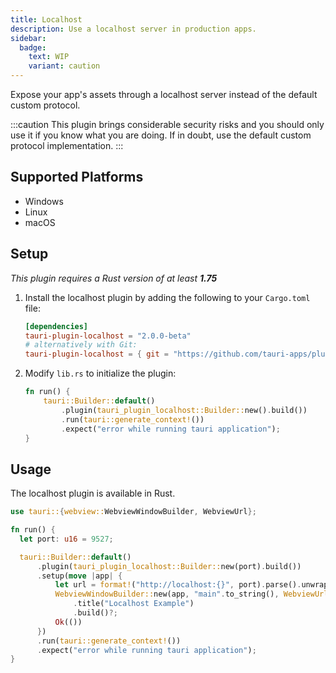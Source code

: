 ```yaml
---
title: Localhost
description: Use a localhost server in production apps.
sidebar:
  badge:
    text: WIP
    variant: caution
---
```



<PluginLinks plugin="localhost" showJsLinks={false} />

Expose your app's assets through a localhost server instead of the default custom protocol.

:::caution
This plugin brings considerable security risks and you should only use it if you know what you are doing. If in doubt, use the default custom protocol implementation.
:::

## Supported Platforms

- Windows
- Linux
- macOS

## Setup

_This plugin requires a Rust version of at least **1.75**_

<Steps>

1.  Install the localhost plugin by adding the following to your `Cargo.toml` file:

    ```toml title="src-tauri/Cargo.toml"
    [dependencies]
    tauri-plugin-localhost = "2.0.0-beta"
    # alternatively with Git:
    tauri-plugin-localhost = { git = "https://github.com/tauri-apps/plugins-workspace", branch = "v2" }
    ```

2.  Modify `lib.rs` to initialize the plugin:

    ```rust title="src-tauri/src/lib.rs" ins={3}
    fn run() {
        tauri::Builder::default()
            .plugin(tauri_plugin_localhost::Builder::new().build())
            .run(tauri::generate_context!())
            .expect("error while running tauri application");
    }
    ```

</Steps>

## Usage

The localhost plugin is available in Rust.

```rust title="src-tauri/src/lib.rs" {4} {7-14}
use tauri::{webview::WebviewWindowBuilder, WebviewUrl};

fn run() {
  let port: u16 = 9527;

  tauri::Builder::default()
      .plugin(tauri_plugin_localhost::Builder::new(port).build())
      .setup(move |app| {
          let url = format!("http://localhost:{}", port).parse().unwrap();
          WebviewWindowBuilder::new(app, "main".to_string(), WebviewUrl::External(url))
              .title("Localhost Example")
              .build()?;
          Ok(())
      })
      .run(tauri::generate_context!())
      .expect("error while running tauri application");
}
```
